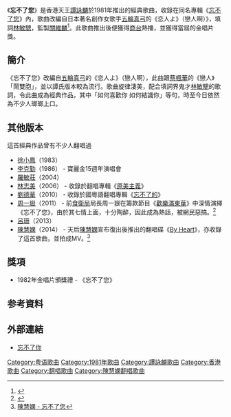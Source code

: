 {{Otheruses|忘不了您|subject=譚詠麟歌曲|other=同名專輯}}

{{Infobox Music
| MusicName_Chinese = 忘不了您
| MusicName = 
| Album = [[File:Tam_WL1C.jpg|200px]]
| Album_caption = 《[[忘不了您|忘不了您]]》的封面
| Lyricist = [[林敏驄|林敏驄]]
| Composer = [[五輪真弓|五輪真弓]]
| Arranger = 
| Producer = [[關維麟|關維麟]]
| Time     = 1981年
| Duration = 4分01秒
}}

《'''忘不了您'''》是香港天王[[譚詠麟|譚詠麟]]於1981年推出的經典歌曲，收錄在同名專輯《[[忘不了您|忘不了您]]》內，歌曲改編自日本著名創作女歌手[[五輪真弓|五輪真弓]]的《恋人よ》（戀人啊）》，填詞[[林敏驄|林敏驄]]，監製[[關維麟|關維麟]]<ref>{{Cite web |url=https://www.youtube.com/watch?v=N8Ebz3YScjw |title=譚詠麟 - 忘不了您 |access-date=2015-03-03 |archive-date=2020-06-21 |archive-url=https://web.archive.org/web/20200621051834/https://www.youtube.com/watch?v=N8Ebz3YScjw&list=PL5WUZUnu-7GCR6CDST8kMLSbYAUip4y-m&index=14 |dead-url=no }}</ref>。此歌曲推出後便獲得[[商台|商台]]熱播，並獲得當屆的金唱片獎。

==簡介==
《忘不了您》改編自[[五輪真弓|五輪真弓]]的《恋人よ》（戀人啊），此曲跟[[蔡楓華|蔡楓華]]的《戀人》「鬧雙胞」，並以譚氏版本較為流行。歌曲旋律淒美，配合填詞界鬼才[[林敏驄|林敏驄]]的歌詞，令此曲成為經典作品，其中「如何喜歡你 如何結識你」等句，時至今日依然為不少人瑯瑯上口。

==其他版本==
這首經典作品曾有不少人翻唱過
*[[徐小鳳|徐小鳳]]（1983）
*[[李克勤|李克勤]]（1986） - 寶麗金15週年演唱會
*[[羅敏莊|羅敏莊]]（2004）
*[[林志美|林志美]]（2006） - 收錄於翻唱專輯《[[原美主義|原美主義]]》
*[[劉德華|劉德華]]（2010） - 收錄於國粵語翻唱專輯《[[忘不了的|忘不了的]]》
*[[周一嶽|周一嶽]]（2011） - 前[[食衛局|食衛局]]局長周一嶽在籌款節目《[[歡樂滿東華|歡樂滿東華]]》中深情演繹《忘不了您》，由於其七情上面，十分陶醉，因此成為熱話，被網民惡搞。<ref>{{Cite web |url=https://www.youtube.com/watch?v=1wRT_sIXLWI |title=周一嶽 - 忘不了你 |access-date=2015-03-03 |archive-date=2019-05-24 |archive-url=https://web.archive.org/web/20190524201300/https://www.youtube.com/watch?v=1wRT_sIXLWI |dead-url=no }}</ref>
*[[呂珊|呂珊]]（2013）
*[[陳慧嫻|陳慧嫻]]（2014） - 天后[[陳慧嫻|陳慧嫻]]宣布復出後推出的翻唱碟《[[By_Heart|By Heart]]》，亦收錄了這首歌曲，並拍成MV。<REF>[https://www.youtube.com/watch?v=x-APsSVIprY 陳慧嫻 - 忘不了您]</REF>

==獎項==
*1982年金唱片頒獎禮 - 《忘不了您》

==参考資料==
{{reflist}}

==外部連結==
*[http://unclessays.com/tag/%E5%BF%98%E4%B8%8D%E4%BA%86%E4%BD%A0/ 忘不了你] {{Wayback|url=http://unclessays.com/tag/%E5%BF%98%E4%B8%8D%E4%BA%86%E4%BD%A0/ |date=20160304113733 }}

[[Category:粤语歌曲|Category:粤语歌曲]]
[[Category:1981年歌曲|Category:1981年歌曲]]
[[Category:譚詠麟歌曲|Category:譚詠麟歌曲]]
[[Category:香港歌曲|Category:香港歌曲]]
[[Category:翻唱歌曲|Category:翻唱歌曲]]
[[Category:陳慧嫻翻唱歌曲|Category:陳慧嫻翻唱歌曲]]